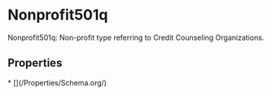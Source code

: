
# Nonprofit501q

Nonprofit501q: Non-profit type referring to Credit Counseling Organizations.

## Properties

<Grid>
* [](/Properties/Schema.org/)

</Grid>

